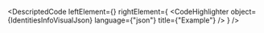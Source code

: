 
<DescriptedCode
  leftElement={<IdentitiesInfoDesc />}
  rightElement={
    <CodeHighlighter
      object={IdentitiesInfoVisualJson}
      language={"json"}
      title={"Example"}
    />
  }
/>
